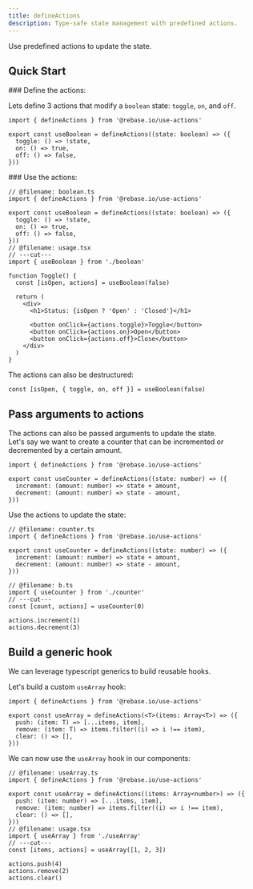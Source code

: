 ```yaml
---
title: defineActions
description: Type-safe state management with predefined actions.
---
```



Use predefined actions to update the state.

## Quick Start

<Steps>

<Step>
### Define the actions:

Lets define 3 actions that modify a `boolean` state: `toggle`, `on`, and `off`.

```tsx twoslash title="boolean.ts"
import { defineActions } from '@rebase.io/use-actions'

export const useBoolean = defineActions((state: boolean) => ({
  toggle: () => !state,
  on: () => true,
  off: () => false,
}))
```

</Step>

<Step>
### Use the actions:

```tsx twoslash
// @filename: boolean.ts
import { defineActions } from '@rebase.io/use-actions'

export const useBoolean = defineActions((state: boolean) => ({
  toggle: () => !state,
  on: () => true,
  off: () => false,
}))
// @filename: usage.tsx
// ---cut---
import { useBoolean } from './boolean'

function Toggle() {
  const [isOpen, actions] = useBoolean(false)

  return (
    <div>
      <h1>Status: {isOpen ? 'Open' : 'Closed'}</h1>

      <button onClick={actions.toggle}>Toggle</button>
      <button onClick={actions.on}>Open</button>
      <button onClick={actions.off}>Close</button>
    </div>
  )
}
```

</Step>

The actions can also be destructured:

```tsx
const [isOpen, { toggle, on, off }] = useBoolean(false)
```

</Steps>

## Pass arguments to actions

The actions can also be passed arguments to update the state. \
Let's say we want to create a counter that can be incremented or decremented by a certain amount.

```tsx twoslash title="counter.ts"
import { defineActions } from '@rebase.io/use-actions'

export const useCounter = defineActions((state: number) => ({
  increment: (amount: number) => state + amount,
  decrement: (amount: number) => state - amount,
}))
```

Use the actions to update the state:

```tsx twoslash
// @filename: counter.ts
import { defineActions } from '@rebase.io/use-actions'

export const useCounter = defineActions((state: number) => ({
  increment: (amount: number) => state + amount,
  decrement: (amount: number) => state - amount,
}))

// @filename: b.ts
import { useCounter } from './counter'
// ---cut---
const [count, actions] = useCounter(0)

actions.increment(1)
actions.decrement(3)
```

## Build a generic hook

We can leverage typescript generics to build reusable hooks.

Let's build a custom `useArray` hook:

```tsx title="useArray.ts"
import { defineActions } from '@rebase.io/use-actions'

export const useArray = defineActions(<T>(items: Array<T>) => ({
  push: (item: T) => [...items, item],
  remove: (item: T) => items.filter((i) => i !== item),
  clear: () => [],
}))
```

We can now use the `useArray` hook in our components:

```tsx twoslash
// @filename: useArray.ts
import { defineActions } from '@rebase.io/use-actions'

export const useArray = defineActions((items: Array<number>) => ({
  push: (item: number) => [...items, item],
  remove: (item: number) => items.filter((i) => i !== item),
  clear: () => [],
}))
// @filename: usage.tsx
import { useArray } from './useArray'
// ---cut---
const [items, actions] = useArray([1, 2, 3])

actions.push(4)
actions.remove(2)
actions.clear()
```
